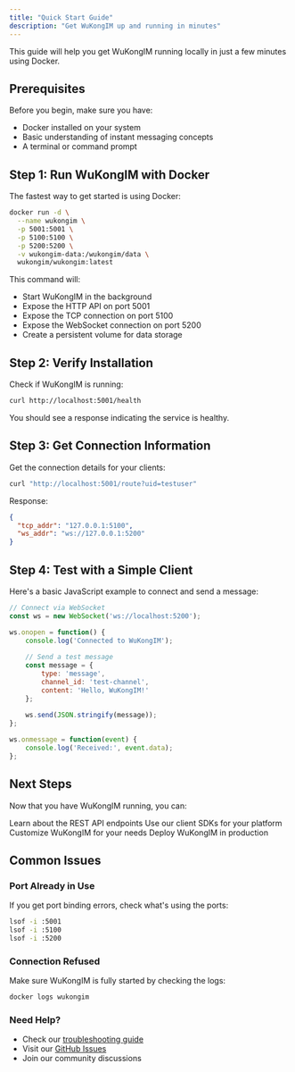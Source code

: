 ```yaml
---
title: "Quick Start Guide"
description: "Get WuKongIM up and running in minutes"
---
```


This guide will help you get WuKongIM running locally in just a few minutes using Docker.

## Prerequisites

Before you begin, make sure you have:
- Docker installed on your system
- Basic understanding of instant messaging concepts
- A terminal or command prompt

## Step 1: Run WuKongIM with Docker

The fastest way to get started is using Docker:

```bash
docker run -d \
  --name wukongim \
  -p 5001:5001 \
  -p 5100:5100 \
  -p 5200:5200 \
  -v wukongim-data:/wukongim/data \
  wukongim/wukongim:latest
```

This command will:
- Start WuKongIM in the background
- Expose the HTTP API on port 5001
- Expose the TCP connection on port 5100  
- Expose the WebSocket connection on port 5200
- Create a persistent volume for data storage

## Step 2: Verify Installation

Check if WuKongIM is running:

```bash
curl http://localhost:5001/health
```

You should see a response indicating the service is healthy.

## Step 3: Get Connection Information

Get the connection details for your clients:

```bash
curl "http://localhost:5001/route?uid=testuser"
```

Response:
```json
{
  "tcp_addr": "127.0.0.1:5100",
  "ws_addr": "ws://127.0.0.1:5200"
}
```

## Step 4: Test with a Simple Client

Here's a basic JavaScript example to connect and send a message:

```javascript
// Connect via WebSocket
const ws = new WebSocket('ws://localhost:5200');

ws.onopen = function() {
    console.log('Connected to WuKongIM');
    
    // Send a test message
    const message = {
        type: 'message',
        channel_id: 'test-channel',
        content: 'Hello, WuKongIM!'
    };
    
    ws.send(JSON.stringify(message));
};

ws.onmessage = function(event) {
    console.log('Received:', event.data);
};
```

## Next Steps

Now that you have WuKongIM running, you can:

<CardGroup cols={2}>
  <Card
    title="Explore the API"
    icon="code"
    href="/api/getting-started"
  >
    Learn about the REST API endpoints
  </Card>
  <Card
    title="Try the SDKs"
    icon="mobile"
    href="/sdk/overview"
  >
    Use our client SDKs for your platform
  </Card>
  <Card
    title="Configure Your Setup"
    icon="gear"
    href="/server/configuration/basic"
  >
    Customize WuKongIM for your needs
  </Card>
  <Card
    title="Production Deployment"
    icon="server"
    href="/installation/overview"
  >
    Deploy WuKongIM in production
  </Card>
</CardGroup>

## Common Issues

### Port Already in Use
If you get port binding errors, check what's using the ports:
```bash
lsof -i :5001
lsof -i :5100
lsof -i :5200
```

### Connection Refused
Make sure WuKongIM is fully started by checking the logs:
```bash
docker logs wukongim
```

### Need Help?
- Check our [troubleshooting guide](/advanced/troubleshooting)
- Visit our [GitHub Issues](https://github.com/WuKongIM/WuKongIM/issues)
- Join our community discussions
